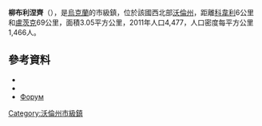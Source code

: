 {{No footnotes|time=2015-09-16T14:41:26+00:00}}
'''柳布利涅齊'''（{{lang-uk|Люблинець}}），是[[烏克蘭|烏克蘭]]的市級鎮，位於該國西北部[[沃倫州|沃倫州]]，距離[[科韋利|科韋利]]6公里和[[盧茨克|盧茨克]]69公里，面積3.05平方公里，2011年人口4,477，人口密度每平方公里1,466人。

==參考資料==
*{{cite web|url=http://stat6.stat.lviv.ua/PXWEB2007/ukr/publ/2011/chnas.zip |title=Чисельність наявного населення України |date=2011-01-01 |publisher='''Держкомстат''' |accessdate=2012-05-07|deadurl=yes |archiveurl=https://web.archive.org/web/20121010205321/http://stat6.stat.lviv.ua/PXWEB2007/ukr/publ/2011/chnas.zip |archivedate=2012-10-10 }}
*{{cite web |url=http://w1.c1.rada.gov.ua/pls/z7502/A005?rdat1=07.05.2012&rf7571=3845 |title=картка Люблинця |publisher=Верховна Рада |accessdate=2012-05-07 |archiveurl=https://www.webcitation.org/6Hfdoi0sR?url=http://w1.c1.rada.gov.ua/pls/z7502/A005?rdat1=07.05.2012 |archivedate=2013-06-26 |deadurl=yes }}
* [https://web.archive.org/web/20141217135121/http://lyubly.net/ Форум]

{{coord|51|11|11|N|24|37|18|E|scale:30000|display=title}}
{{DEFAULTSORT:Люблинець}}
[[Category:沃倫州市級鎮|Category:沃倫州市級鎮]]
{{Volyn-geo-stub}}
